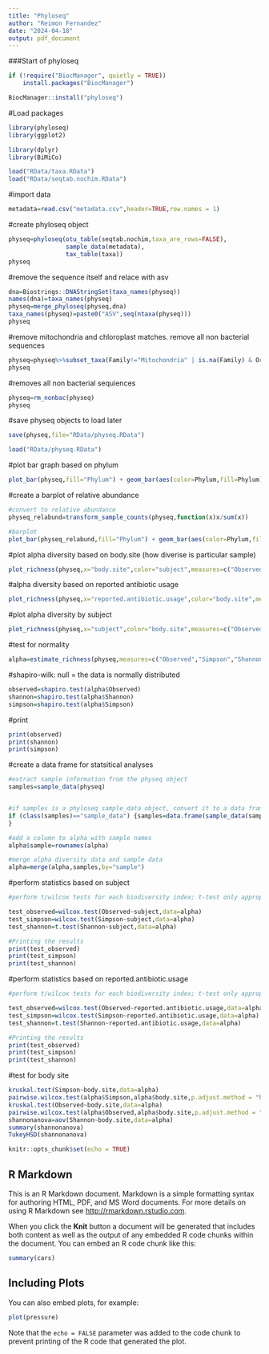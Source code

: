 ```yaml
---
title: "Phyloseq"
author: "Reimon Fernandez"
date: "2024-04-18"
output: pdf_document
---
```

###Start of phyloseq

```r
if (!require("BiocManager", quietly = TRUE))
    install.packages("BiocManager")

BiocManager::install("phyloseq")
```

#Load packages

```r
library(phyloseq)
library(ggplot2)
```

```r
library(dplyr)
library(BiMiCo)
```

```r
load("RData/taxa.RData")
load("RData/seqtab.nochim.RData")
```

#import data
```r
metadata=read.csv("metadata.csv",header=TRUE,row.names = 1)
```

#create phyloseq object
```r
physeq=phyloseq(otu_table(seqtab.nochim,taxa_are_rows=FALSE),
                sample_data(metadata),
                tax_table(taxa))
physeq
```
#remove the sequence itself and relace with asv 
```r
dna=Biostrings::DNAStringSet(taxa_names(physeq))
names(dna)=taxa_names(physeq)
physeq=merge_phyloseq(physeq,dna)
taxa_names(physeq)=paste0("ASV",seq(ntaxa(physeq)))
physeq
```
#remove mitochondria and chloroplast matches. remove all non bacterial sequences
```r
physeq=physeq%>%subset_taxa(Family!="Mitochondria" | is.na(Family) & Order!="Chloroplast" | is.na(Order))
physeq
```
#removes all non bacterial sequiences
```r
physeq=rm_nonbac(physeq)
physeq
```

#save physeq objects to load later
```r
save(physeq,file="RData/physeq.RData")
```


```r
load("RData/physeq.RData")
```

#plot bar graph based on phylum
```r
plot_bar(physeq,fill="Phylum") + geom_bar(aes(color=Phylum,fill=Phylum),stat="identity",position="fill")
```

#create a barplot of relative abundance 
```r
#convert to relative abundance
physeq_relabund=transform_sample_counts(physeq,function(x)x/sum(x))

#barplot
plot_bar(physeq_relabund,fill="Phylum") + geom_bar(aes(color=Phylum,fill=Phylum),stat="identity",position="fill")+facet_wrap(~body.site,scales="free")
```
#plot alpha diversity based on body.site (how diverise is particular sample)
```r
plot_richness(physeq,x="body.site",color="subject",measures=c("Observed","Simpson","Shannon"))
```
#alpha diversity based on reported antibiotic usage
```r
plot_richness(physeq,x="reported.antibiotic.usage",color="body.site",measures=c("Observed","Simpson","Shannon"))
```
#plot alpha diversity by subject
```r
plot_richness(physeq,x="subject",color="body.site",measures=c("Observed","Simpson","Shannon"))
```
#test for normality
```r
alpha=estimate_richness(physeq,measures=c("Observed","Simpson","Shannon"))
```
#shapiro-wilk: null = the data is normally distributed
```r
observed=shapiro.test(alpha$Observed)
shannon=shapiro.test(alpha$Shannon)
simpson=shapiro.test(alpha$Simpson)
```

#print
```r
print(observed)
print(shannon)
print(simpson)
```
#create a data frame for statsitical analyses
```r
#extract sample information from the physeq object
samples=sample_data(physeq)


#if samples is a phyloseq sample_data object, convert it to a data frame
if (class(samples)=="sample_data") {samples=data.frame(sample_data(samples))
}

#add a column to alpha with sample names
alpha$sample=rownames(alpha)

#merge alpha diversity data and sample data
alpha=merge(alpha,samples,by="sample")
```


#perform statistics based on subject
```r
#perform t/wilcox tests for each biodiversity index; t-test only appropriate when normal distribution

test_observed=wilcox.test(Observed~subject,data=alpha)
test_simpson=wilcox.test(Simpson~subject,data=alpha)
test_shannon=t.test(Shannon~subject,data=alpha)

#Printing the results
print(test_observed)
print(test_simpson)
print(test_shannon)
```
#perform statistics based on reported.antibiotic.usage
```r
#perform t/wilcox tests for each biodiversity index; t-test only appropriate when normal distribution

test_observed=wilcox.test(Observed~reported.antibiotic.usage,data=alpha)
test_simpson=wilcox.test(Simpson~reported.antibiotic.usage,data=alpha)
test_shannon=t.test(Shannon~reported.antibiotic.usage,data=alpha)

#Printing the results
print(test_observed)
print(test_simpson)
print(test_shannon)
```

#test for body site
```r
kruskal.test(Simpson~body.site,data=alpha)
pairwise.wilcox.test(alpha$Simpson,alpha$body.site,p.adjust.method = "holm")
kruskal.test(Observed~body.site,data=alpha)
pairwise.wilcox.test(alpha$Observed,alpha$body.site,p.adjust.method = "holm")
shannonanova=aov(Shannon~body.site,data=alpha)
summary(shannonanova)
TukeyHSD(shannonanova)
```


















```r
knitr::opts_chunk$set(echo = TRUE)
```

## R Markdown

This is an R Markdown document. Markdown is a simple formatting syntax for authoring HTML, PDF, and MS Word documents. For more details on using R Markdown see <http://rmarkdown.rstudio.com>.

When you click the **Knit** button a document will be generated that includes both content as well as the output of any embedded R code chunks within the document. You can embed an R code chunk like this:

```r
summary(cars)
```

## Including Plots

You can also embed plots, for example:

```r
plot(pressure)
```

Note that the `echo = FALSE` parameter was added to the code chunk to prevent printing of the R code that generated the plot.

